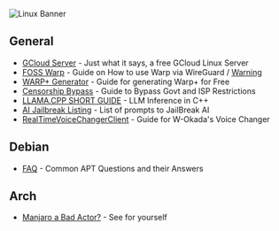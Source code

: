 ![Linux Banner](https://small.fileditchstuff.me/s19/DuUQiNnTxLXyNvNXWewc.png)

## General
- [GCloud Server](https://rentry.co/4sx64) - Just what it says, a free GCloud Linux Server
- [FOSS Warp](https://rentry.co/4sx64) - Guide on How to use Warp via WireGuard / [Warning](https://rentry.co/warpwarning2)
- [WARP+ Generator](https://rentry.co/warp_plus_free) - Guide for generating Warp+ for Free
- [Censorship Bypass](https://rentry.co/SecureDNSClient) - Guide to Bypass Govt and ISP Restrictions
- [LLAMA.CPP SHORT GUIDE](https://rentry.org/llama-mini-guide) - LLM Inference in C++
- [AI Jailbreak Listing](https://rentry.org/jb-listing) - List of prompts to JailBreak AI
- [RealTimeVoiceChangerClient](https://rentry.co/VoiceChangerGuide) - Guide for W-Okada's Voice Changer

## Debian
- [FAQ](https://rentry.org/apt_issues) - Common APT Questions and their Answers

## Arch
- [Manjaro a Bad Actor?](https://rentry.org/Manjaro_bad) - See for yourself 
